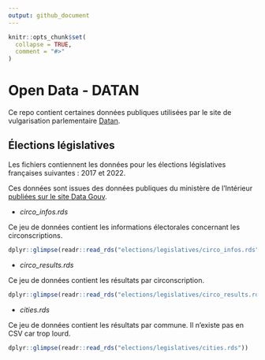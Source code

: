 ```yaml
---
output: github_document
---
```


<!-- README.md is generated from README.Rmd. Please edit that file -->

```r
knitr::opts_chunk$set(
  collapse = TRUE,
  comment = "#>"
)
```

# Open Data - DATAN

Ce repo contient certaines données publiques utilisées par le site de vulgarisation parlementaire [Datan](https://www.resultats-elections.interieur.gouv.fr/legislatives-2022/index.html).

## Élections législatives

Les fichiers contiennent les données pour les élections législatives françaises suivantes : 2017 et 2022.

Ces données sont issues des données publiques du ministère de l'Intérieur [publiées sur le site Data Gouv](https://www.data.gouv.fr/fr/pages/donnees-des-elections/).

- *circo_infos.rds*

Ce jeu de données contient les informations électorales concernant les circonscriptions.

```r
dplyr::glimpse(readr::read_rds("elections/legislatives/circo_infos.rds"))
```

- *circo_results.rds*

Ce jeu de données contient les résultats par circonscription.

```r
dplyr::glimpse(readr::read_rds("elections/legislatives/circo_results.rds"))
```

- *cities.rds*

Ce jeu de données contient les résultats par commune. Il n'existe pas en CSV car trop lourd.

```r
dplyr::glimpse(readr::read_rds("elections/legislatives/cities.rds"))
```
